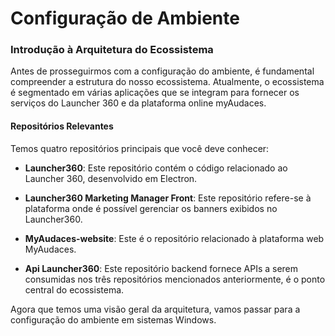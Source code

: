 # Configuração de Ambiente

### Introdução à Arquitetura do Ecossistema

Antes de prosseguirmos com a configuração do ambiente, é fundamental compreender a estrutura do nosso ecossistema. Atualmente, o ecossistema é segmentado em várias aplicações que se integram para fornecer os serviços do Launcher 360 e da plataforma online myAudaces.

#### Repositórios Relevantes

Temos quatro repositórios principais que você deve conhecer:

- **Launcher360**: Este repositório contém o código relacionado ao Launcher 360, desenvolvido em Electron. 

- **Launcher360 Marketing Manager Front**:  Este repositório refere-se à plataforma onde é possível gerenciar os banners exibidos no Launcher360.

- **MyAudaces-website**: Este é o repositório relacionado à plataforma web MyAudaces.

- **Api Launcher360**: Este repositório backend fornece APIs a serem consumidas nos três repositórios mencionados anteriormente, é o ponto central do ecossistema.


Agora que temos uma visão geral da arquitetura, vamos passar para a configuração do ambiente em sistemas Windows.
